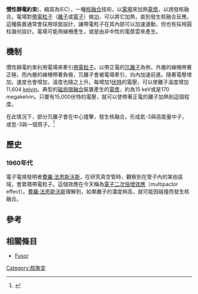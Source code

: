 {{Expand English|Inertial electrostatic confinement}}
{{Expert|time=2015-12-14T03:39:50+00:00}}
'''慣性靜電約束'''({{lang-en|Inertial Electrostatic Confinement}}，縮寫為IEC），一種[[核融合|核融合]]技術，以[[電場|電場]]來加熱[[電漿|電漿]]，以誘發核融合。電場對[[帶電粒子|帶電粒子]]（[[離子|離子]]或[[電子|電子]]）做[[功|功]]，可以將它加熱，直到發生核融合反應。這種裝置通常會採用球面設計，讓帶電粒子在其內部可以加速運動，但也有採用圓柱幾何設計。電場可能用線柵產生，或是由非中性的電漿雲來產生。
==機制==
慣性靜電約束利用電場來牽引[[帶電粒子|帶電粒子]]。以帶正電的[[氘|氘]][[離子|離子]]為例，外層的線柵帶著正極，而內層的線柵帶著負極，氘離子會被電場牽引，向內加速前進。隨著電壓增加，速度也會增加，溫度也隨之上升。每增加1[[伏特|伏特]]的電壓，可以使離子溫度增加11,604 [[开尔文|kelvin]]。典型的[[磁局限融合|磁局限融合]]裝置產生的[[電漿|電漿]]，約為15 keV或是170 megakelvin。只要有15,000伏特的電壓，就可以使帶著正電的離子加熱到這個程度。

在此情況下，部分氘離子會在中心撞擊，發生核融合，形成氦-3與高能量中子，或氫-3與一個質子。<ref>{{Cite web |url=http://wjscience.com/basics-of-inertial-electrostatic-confinement-fusion/ |title=存档副本 |access-date=2012-02-14 |archive-url=https://web.archive.org/web/20120120144139/http://wjscience.com/basics-of-inertial-electrostatic-confinement-fusion/ |archive-date=2012-01-20 |dead-url=yes }}</ref>

==歷史==
===1960年代===
電子電視發明者[[費羅·法恩斯沃斯|費羅·法恩斯沃斯]]，在研究真空管時，觀察到在管子內的某些區域，會累積帶電粒子。這個效應在今天稱為[[電子二次倍增效應|電子二次倍增效應]]（multipactor effect）。[[費羅·法恩斯沃斯|費羅·法恩斯沃斯]]理解到，如果離子的濃度夠高，就可能因碰撞而發生核融合。

== 參考 ==
<references/>
==相關條目==
*[[Fusor|Fusor]]

{{物理學小作品}}
{{Nuclear-stub}}
{{Nuclear fusion reactors}}
{{核技术}}

[[Category:核聚变|Category:核聚变]]